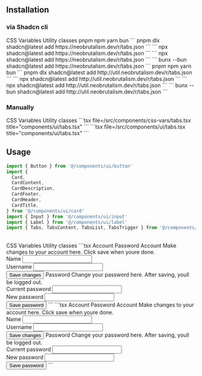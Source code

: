 ## Installation

### via Shadcn cli

<Tabs defaultValue="css-vars" className="w-full">
  <TabsList className="grid w-full grid-cols-2">
    <TabsTrigger value="css-vars">CSS Variables</TabsTrigger>
    <TabsTrigger value="util">Utility classes</TabsTrigger>
  </TabsList>
  <TabsContent value="css-vars">
    <Tabs defaultValue="pnpm" className="w-full">
      <TabsList className="grid w-full grid-cols-4">
        <TabsTrigger value="pnpm">pnpm</TabsTrigger>
        <TabsTrigger value="npm">npm</TabsTrigger>
        <TabsTrigger value="yarn">yarn</TabsTrigger>
        <TabsTrigger value="bun">bun</TabsTrigger>
      </TabsList>
      <TabsContent value="pnpm">
      ```
      pnpm dlx shadcn@latest add https://neobrutalism.dev/r/tabs.json
      ```
      </TabsContent>
      <TabsContent value="npm">
      ```
      npx shadcn@latest add https://neobrutalism.dev/r/tabs.json
      ```
      </TabsContent>
      <TabsContent value="yarn">
      ```
      npx shadcn@latest add https://neobrutalism.dev/r/tabs.json
      ```
      </TabsContent>
      <TabsContent value="bun">
      ```
      bunx --bun shadcn@latest add https://neobrutalism.dev/r/tabs.json
      ```
      </TabsContent>
    </Tabs>
  </TabsContent>
  <TabsContent value="util">
    <Tabs defaultValue="pnpm" className="w-full">
      <TabsList className="grid w-full grid-cols-4">
        <TabsTrigger value="pnpm">pnpm</TabsTrigger>
        <TabsTrigger value="npm">npm</TabsTrigger>
        <TabsTrigger value="yarn">yarn</TabsTrigger>
        <TabsTrigger value="bun">bun</TabsTrigger>
      </TabsList>
      <TabsContent value="pnpm">
      ```
      pnpm dlx shadcn@latest add http://util.neobrutalism.dev/r/tabs.json
      ```
      </TabsContent>
      <TabsContent value="npm">
      ```
      npx shadcn@latest add http://util.neobrutalism.dev/r/tabs.json
      ```
      </TabsContent>
      <TabsContent value="yarn">
      ```
      npx shadcn@latest add http://util.neobrutalism.dev/r/tabs.json
      ```
      </TabsContent>
      <TabsContent value="bun">
      ```
      bunx --bun shadcn@latest add http://util.neobrutalism.dev/r/tabs.json
      ```
      </TabsContent>
    </Tabs>
  </TabsContent>
</Tabs>

<br />

### Manually

<Tabs defaultValue="css-vars" className="w-full">
  <TabsList className="grid w-full grid-cols-2">
    <TabsTrigger value="css-vars">CSS Variables</TabsTrigger>
    <TabsTrigger value="util">Utility classes</TabsTrigger>
  </TabsList>
  <TabsContent value="css-vars">
    ```tsx file=<rootDir>/src/components/css-vars/tabs.tsx title="components/ui/tabs.tsx"
    ```
  </TabsContent>
  <TabsContent value="util">
    ```tsx file=<rootDir>/src/components/ui/tabs.tsx title="components/ui/tabs.tsx"
    ```
  </TabsContent>
</Tabs>

<br />

## Usage

```ts
import { Button } from '@/components/ui/button'
import {
  Card,
  CardContent,
  CardDescription,
  CardFooter,
  CardHeader,
  CardTitle,
} from '@/components/ui/card'
import { Input } from '@/components/ui/input'
import { Label } from '@/components/ui/label'
import { Tabs, TabsContent, TabsList, TabsTrigger } from '@/components/ui/tabs'
```

<br />

<Tabs defaultValue="css-vars" className="w-full">
  <TabsList className="grid w-full grid-cols-2">
    <TabsTrigger value="css-vars">CSS Variables</TabsTrigger>
    <TabsTrigger value="util">Utility classes</TabsTrigger>
  </TabsList>
  <TabsContent value="css-vars">
    ```tsx
    <Tabs defaultValue="account" className="w-[400px]">
      <TabsList className="grid w-full grid-cols-2">
        <TabsTrigger value="account">Account</TabsTrigger>
        <TabsTrigger value="password">Password</TabsTrigger>
      </TabsList>
      <TabsContent value="account">
        <Card>
          <CardHeader>
            <CardTitle>Account</CardTitle>
            <CardDescription>
              Make changes to your account here. Click save when youre done.
            </CardDescription>
          </CardHeader>
          <CardContent className="space-y-2">
            <div className="space-y-1">
              <Label htmlFor="name">Name</Label>
              <Input id="name" defaultValue="Pedro Duarte" />
            </div>
            <div className="space-y-1">
              <Label htmlFor="username">Username</Label>
              <Input id="username" defaultValue="@peduarte" />
            </div>
          </CardContent>
          <CardFooter>
            <Button variant="noShadow" className="w-full bg-bw text-text">
              Save changes
            </Button>
          </CardFooter>
        </Card>
      </TabsContent>
      <TabsContent value="password">
        <Card>
          <CardHeader>
            <CardTitle>Password</CardTitle>
            <CardDescription>
              Change your password here. After saving, youll be logged out.
            </CardDescription>
          </CardHeader>
          <CardContent className="space-y-2">
            <div className="space-y-1">
              <Label htmlFor="current">Current password</Label>
              <Input id="current" type="password" />
            </div>
            <div className="space-y-1">
              <Label htmlFor="new">New password</Label>
              <Input id="new" type="password" />
            </div>
          </CardContent>
          <CardFooter>
            <Button variant="noShadow" className="w-full bg-bw text-text">
              Save password
            </Button>
          </CardFooter>
        </Card>
      </TabsContent>
    </Tabs>
    ```
  </TabsContent>
  <TabsContent value="util">
    ```tsx
    <Tabs defaultValue="account" className="w-[400px]">
      <TabsList className="grid w-full grid-cols-2">
        <TabsTrigger value="account">Account</TabsTrigger>
        <TabsTrigger value="password">Password</TabsTrigger>
      </TabsList>
      <TabsContent value="account">
        <Card>
          <CardHeader>
            <CardTitle>Account</CardTitle>
            <CardDescription>
              Make changes to your account here. Click save when youre done.
            </CardDescription>
          </CardHeader>
          <CardContent className="space-y-2">
            <div className="space-y-1">
              <Label htmlFor="name">Name</Label>
              <Input id="name" defaultValue="Pedro Duarte" />
            </div>
            <div className="space-y-1">
              <Label htmlFor="username">Username</Label>
              <Input id="username" defaultValue="@peduarte" />
            </div>
          </CardContent>
          <CardFooter>
            <Button
              variant="noShadow"
              className="w-full bg-white text-text dark:bg-secondaryBlack dark:text-darkText"
            >
              Save changes
            </Button>
          </CardFooter>
        </Card>
      </TabsContent>
      <TabsContent value="password">
        <Card>
          <CardHeader>
            <CardTitle>Password</CardTitle>
            <CardDescription>
              Change your password here. After saving, youll be logged out.
            </CardDescription>
          </CardHeader>
          <CardContent className="space-y-2">
            <div className="space-y-1">
              <Label htmlFor="current">Current password</Label>
              <Input id="current" type="password" />
            </div>
            <div className="space-y-1">
              <Label htmlFor="new">New password</Label>
              <Input id="new" type="password" />
            </div>
          </CardContent>
          <CardFooter>
            <Button
              variant="noShadow"
              className="w-full bg-white text-text dark:bg-secondaryBlack dark:text-darkText"
            >
              Save password
            </Button>
          </CardFooter>
        </Card>
      </TabsContent>
    </Tabs>
    ```
  </TabsContent>
</Tabs>